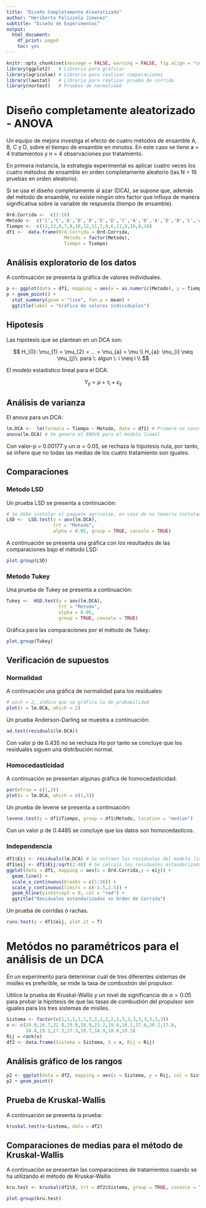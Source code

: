 ```yaml
---
title: "Diseño Completamente Aleatorizado"
author: "Heriberto Felizzola Jimenez"
subtitle: "Diseño de Experimentos"
output:
  html_document:
    df_print: paged
    toc: yes
---
```


```r
knitr::opts_chunk$set(message = FALSE, warning = FALSE, fig.align = "center")
library(ggplot2)   # Libreria para graficar
library(agricolae) # Libreria para realizar comparaciones
library(lawstat)   # Libreria para realizar prueba de corrida
library(nortest)   # Pruebas de normalidad
```


# Diseño completamente aleatorizado - ANOVA

Un equipo de mejora investiga el efecto de cuatro métodos de ensamble A, B, C y D, sobre el tiempo de ensamble en minutos. En este caso se tiene a = 4 tratamientos y n = 4 observaciones por tratamiento. 

En primera instancia, la estrategia experimental es aplicar cuatro veces los cuatro métodos de ensamble en orden completamente aleatorio (las N = 16 pruebas en orden aleatorio).

Si se usa el diseño completamente al azar (DCA), se supone que, además del método de ensamble, no existe ningún otro factor que influya de manera significativa sobre la variable de respuesta (tiempo de ensamble).

```r
Ord.Corrida <-  c(1:16)
Metodo <-  c('C','C','A','B','B','D','D','C','A','D','A','D','B','C','A','B')
Tiempo <-  c(11,13,8,7,9,10,12,11,7,9,6,11,8,16,8,10)
df1 <-  data.frame(Ord.Corrida = Ord.Corrida, 
                     Metodo = factor(Metodo), 
                     Tiempo = Tiempo)
```

## Análisis exploratorio de los datos

A continuación se presenta la gráfica de valores individuales.

```r
p <- ggplot(data = df1, mapping = aes(x = as.numeric(Metodo), y = Tiempo)) 
p + geom_point() + 
  stat_summary(geom = "line", fun.y = mean) +
  ggtitle(label = "Gráfica de valores individuales") 
```

## Hipotesis
Las hipotesis que se plantean en un DCA son:

$$
H_{0}: \mu_{1} = \mu_{2} = ... = \mu_{a} = \mu \\
H_{a}: \mu_{i} \neq \mu_{j}\: para \: algun \: i \neq i \\
$$

El modelo estadistico lineal para el DCA:

$$
Y_{ij} = \mu + \tau_{i} + \varepsilon_{ij}
$$

## Análisis de varianza

El anova para un DCA:

```r
lm.DCA <-  lm(formula = Tiempo ~ Metodo, data = df1) # Primero se construye un modelo lineal
anova(lm.DCA) # Se genera el ANOVA para el modelo lineal
```


Con valor-p = 0.00177 y un $\alpha = 0.05$, se rechaza la hipotesis nula, por tanto, se infiere que no todas las medias de los cuatro tratamiento son iguales.

## Comparaciones

### Metodo LSD

Un prueba LSD se presenta a continuación:

```r
# Se debe instalar el paquete agricolae, en caso de no tenerlo instalado
LSD <-  LSD.test(y = aov(lm.DCA),
                 trt = "Metodo",
                 alpha = 0.05, group = TRUE, console = TRUE)
```

A continuación se presenta una gráfica con los resultados de las comparaciones bajo el método LSD:

```r
plot.group(LSD)
```

### Metodo Tukey

Una prueba de Tukey se presenta a continuación:

```r
Tukey <-  HSD.test(y = aov(lm.DCA),
                   trt = "Metodo",
                   alpha = 0.05,
                   group = TRUE, console = TRUE)
```

Gráfica para las comparaciones por el método de Tukey:

```r
plot.group(Tukey)
```

## Verificación de supuestos

### Normalidad

A continuación una gráfica de normalidad para los residuales:

```r
# wich = 2, indica que se gráfica la de probabilidad
plot(x = lm.DCA, which = 2)
```

Un prueba Anderson-Darling se muestra a continuación:

```r
ad.test(residuals(lm.DCA))
```

Con valor p de 0.435 no se rechaza Ho por tanto se concluye que los residuales siguen una distribución normal.

### Homocedasticidad

A continuación se presentan algunas gráfica de homocedasticidad:

```r
par(mfrow = c(1,2))
plot(x = lm.DCA, which = c(1,5))
```

Un prueba de levene se presenta a continuación:

```r
levene.test(y = df1$Tiempo, group = df1$Metodo, location = "median")
```

Con un valor p de 0.4485 se concluye que los datos son homocedasticos.

### Independencia

```r
df1$Eij <- residuals(lm.DCA) # Se extraen los residuales del modelo lineal
df1$eij <- df1$Eij/sqrt(2.46) # Se calcula los residuales estandarizados
ggplot(data = df1, mapping = aes(x = Ord.Corrida,y = eij)) + 
  geom_line() + 
  scale_x_continuous(breaks = c(1:16)) +
  scale_y_continuous(limits = c(-2.5,2.5)) +
  geom_hline(yintercept = 0, col = "red") +
  ggtitle("Residuales estandarizados vs Orden de Corrida")
```

Un prueba de corridas ó rachas.

```r
runs.test(y = df1$eij, plot.it = T)
``` 

# Metódos no paramétricos para el análisis de un DCA

En un experimento para determinar cuál de tres diferentes sistemas de misiles es preferible, se mide la tasa de combustión del propulsor. 

Utilice la prueba de Kruskal-Wallis y un nivel de significancia de $\alpha = 0.05$ para probar la hipótesis de que las tasas de combustión del propulsor son iguales para los tres sistemas de misiles.

```r
Sistema <- factor(c(1,1,1,1,1,2,2,2,2,2,2,3,3,3,3,3,3,3,3))
x <- c(24.0,16.7,22.8,19.8,18.9,23.2,19.8,18.1,17.6,20.2,17.8,
       18.4,19.1,17.3,17.3,19.7,18.9,18.8,19.3)
Rij = rank(x) 
df2 <- data.frame(Sistema = Sistema, X = x, Rij = Rij)
```

## Análisis gráfico de los rangos

```r
p2 <- ggplot(data = df2, mapping = aes(x = Sistema, y = Rij, col = Sistema))
p2 + geom_point()
```

## Prueba de Kruskal-Wallis

A continuación se presenta la prueba:

```r
kruskal.test(x~Sistema, data = df2)
```


## Comparaciones de medias para el método de Kruskal-Wallis

A continuación se presentan las comparaciones de tratamientos cuando se ha utilizando el método de Kruskal-Wallis

```r
kru.test <- kruskal(df2$X, trt = df2$Sistema, group = TRUE, console = TRUE)
```

```r
plot.group(kru.test)
```


